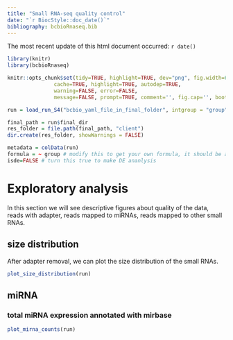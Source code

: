 ```yaml
---
title: "Small RNA-seq quality control"
date: "`r BiocStyle::doc_date()`"
bibliography: bcbioRnaseq.bib
---
```


The most recent update of this html document occurred: `r date()`


```r
library(knitr)
library(bcbioRnaseq)

knitr::opts_chunk$set(tidy=TRUE, highlight=TRUE, dev="png", fig.width=6,fig.heigh=9,
               cache=TRUE, highlight=TRUE, autodep=TRUE, 
               warning=FALSE, error=FALSE,
               message=FALSE, prompt=TRUE, comment='', fig.cap='', bootstrap.show.code=FALSE)
```

```r
run = load_run_S4("bcbio_yaml_file_in_final_folder", intgroup = "group", analysis="srnaseq")

final_path = run$final_dir
res_folder = file.path(final_path, "client")
dir.create(res_folder, showWarnings = FALSE)

metadata = colData(run)
formula = ~ group # modify this to get your own formula, it should be a column in your metadata
isde=FALSE # turn this true to make DE ananlysis
```


# Exploratory analysis

In this section we will see descriptive figures about quality of the data, 
reads with adapter, reads mapped to miRNAs, reads mapped to other small RNAs. 

## size distribution

After adapter removal, we can plot the size distribution of the small RNAs.

```r
plot_size_distribution(run)
```


## miRNA

### total miRNA expression annotated with mirbase

```r
plot_mirna_counts(run)
```

